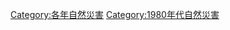 {{Natural disasters by year | m=1 | c=9 | d=8 | y=7 }}
{{Commonscat|1987 natural disasters}}

[[Category:各年自然災害|Category:各年自然災害]]
[[Category:1980年代自然災害|Category:1980年代自然災害]]